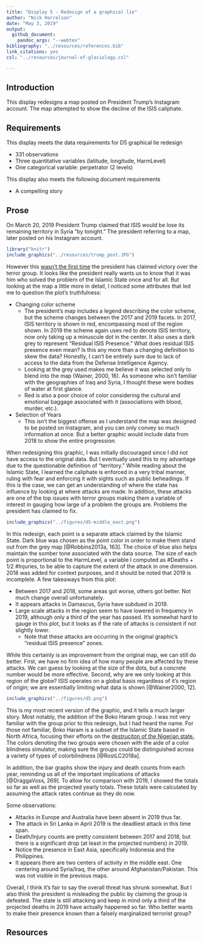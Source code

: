 ```yaml
---
title: "Display 5 - Redesign of a graphical lie"
author: "Nick Harrelson"
date: "May 3, 2019"
output: 
  github_document: 
    pandoc_args: "--webtex"
bibliography: "../resources/references.bib"
link_citations: yes
csl: "../resources/journal-of-glaciology.csl"

---
```

## Introduction   

This display redesigns a map posted on President Trump's Instagram account. The map attempted to show the decline of the ISIS caliphate. 

## Requirements 

This display meets the data requirements for D5 graphical lie redesign

- 331 observations 
- Three quantitative variables (latitude, longitude, HarmLevel) 
- One categorical variable: perpetrator (2 levels)  

This display also meets the following document requirements 

- A compelling story

## Prose

On March 20, 2019 President Trump claimed that ISIS would be lose its remaining territory in Syria "by tonight." The president referring to a map, later posted on his Instagram account. 

```r
library("knitr")
include_graphics("../resources/trump_post.JPG")
```

However this [wasn't the first time](https://thehill.com/policy/defense/435402-16-times-trump-declared-or-predicted-the-demise-of-isis) the president has claimed victory over the terror group. It looks like the president really wants us to know that it was him who solved the problem of the Islamic State once and for all. But looking at the map a little more in detail, I noticed some attributes that led me to question the plot's truthfulness:

* Changing color scheme
    + The president's map includes a legend describing the color scheme, but the scheme changes between the 2017 and 2019 facets. In 2017, ISIS territory is shown in red, encompassing most of the region shown. In 2019 the scheme again uses red to denote ISIS territory, now only taking up a minuscule dot in the center. It also uses a dark grey to represent "Residual ISIS Presence." What does residual ISIS presence even mean? Is this any more than a changing definition to skew the data? Honestly, I can't be entirely sure due to lack of access to the data from the Defense Intelligence Agency. 
    + Looking at the grey used makes me believe it was selected only to blend into the map (Wainer, 2000, 16). As someone who isn't familiar with the geographies of Iraq and Syria, I thought these were bodies of water at first glance. 
    + Red is also a poor choice of color considering the cultural and emotional baggage associated with it (associations with blood, murder, etc.).
* Selection of Years
    + This isn't the biggest offense as I understand the map was designed to be posted on Instagram, and you can only convey so much information at once. But a  better graphic would include data from 2018 to show the entire progression. 

When redesigning this graphic, I was initially discouraged since I did not have access to the original data. But I eventually used this to my advantage due to the questionable definition of "territory." While reading about the Islamic State, I learned the caliphate is enforced in a very tribal manner, ruling  with fear and enforcing it with sights such as public beheadings. If this is the case, we can get an understanding of where the state has influence by looking at where attacks are made. In addition, these attacks are one of the top issues with terror groups making them a variable of interest in gauging how large of a problem the groups are. Problems the president has claimed to fix.  

```r
include_graphics("../figures/d5-middle_east.png")
```

In this redesign, each point is a separate attack claimed by the Islamic State. Dark blue was chosen as the point color in order to make them stand out from the grey map [@Robbins2013a, 163]. The choice of blue also helps maintain the somber tone associated with the data source. The size of each point is proportional to the HarmLevel, a variable I computed as #Deaths + 1/2 #Injuries, to be able to capture the extent of the attack in one dimension. 2018 was added for context purposes, and it should be noted that 2019 is incomplete. A few takeaways from this plot:

* Between 2017 and 2018, some areas got worse, others got better. Not much change overall unfortunately. 
* It appears attacks in Damascus, Syria have subdued in 2019. 
* Large scale attacks in the region seem to have lowered in frequency in 2019, although only a third of the year has passed. It's somewhat hard to gauge in this plot, but it looks as if the rate of attacks is consistent if not slightly lower. 
    + Note that these attacks are occurring in the original graphic's "residual ISIS presence" zones. 

While this certainly is an improvement from the original map, we can still do better. First, we have no firm idea of how many people are affected by these attacks. We can guess by looking at the size of the dots, but a concrete number would be more effective. Second, why are we only looking at this region of the globe? ISIS operates on a global basis regardless of it's region of origin; we are essentially limiting what data is shown [@Wainer2000, 12].

```r
include_graphics("../figures/d5.png")
```

This is my most recent version of the graphic, and it tells a much larger story. Most notably, the addition of the Boko Haram group. I was not very familiar with the group prior to this redesign, but I had heard the name. For those not familiar, Boko Haram is a subset of the Islamic State based in North Africa, focusing their efforts on the [destruciton of the Nigerian state.](https://www.cfr.org/blog/isis-al-qaeda-and-boko-haram-faces-terrorism) The colors denoting the two groups were chosen with the aide of a color blindness simulator, making sure the groups could be distinguished across a variety of types of colorblindness [@RostLC2018a].

In addition, the bar graphs show the injury and death counts from each year, reminding us all of the important implications of attacks [@DraggaVoss, 269]. To allow for comparison with 2019, I showed the totals so far as well as the projected yearly totals. These totals were calculated by assuming the attack rates continue as they do now.

Some observations:

* Attacks in Europe and Australia have been absent in 2019 thus far.
* The attack in Sri Lanka in April 2019 is the deadliest attack in this time span. 
* Death/Injury counts are pretty consistent between 2017 and 2018, but there is a significant drop (at least in the projected numbers) in 2019. 
* Notice the presence in East Asia, specifically Indonesia and the Philippines. 
* It appears there are two centers of activity in the middle east. One centering around Syria/Iraq, the other around Afghanistan/Pakistan. This was not visible in the previous maps.

Overall, I think it's fair to say the overall threat has shrunk somewhat. But I also think the president is misleading the public by claiming the group is defeated. The state is still attacking and keep in mind only a third of the projected deaths in 2019 have actually happened so far. Who better wants to make their presence known than a falsely marginalized terrorist group?

## Resources

<div id="refs"></div>


